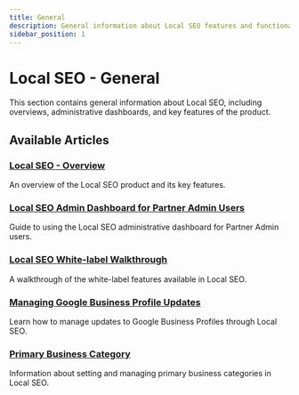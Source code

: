```yaml
---
title: General
description: General information about Local SEO features and functionalities
sidebar_position: 1
---
```


# Local SEO - General

This section contains general information about Local SEO, including overviews, administrative dashboards, and key features of the product.

## Available Articles

### [Local SEO - Overview](./local-seo-overview)
An overview of the Local SEO product and its key features.

### [Local SEO Admin Dashboard for Partner Admin Users](./local-seo-admin-dashboard)
Guide to using the Local SEO administrative dashboard for Partner Admin users.

### [Local SEO White-label Walkthrough](./local-seo-white-label-walkthrough)
A walkthrough of the white-label features available in Local SEO.

### [Managing Google Business Profile Updates](./managing-google-business-profile-updates)
Learn how to manage updates to Google Business Profiles through Local SEO.

### [Primary Business Category](./primary-business-category)
Information about setting and managing primary business categories in Local SEO.